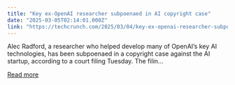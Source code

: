 ```yaml
---
title: "Key ex-OpenAI researcher subpoenaed in AI copyright case"
date: "2025-03-05T02:14:01.000Z"
link: "https://techcrunch.com/2025/03/04/key-ex-openai-researcher-subpoenaed-in-ai-copyright-case/"
---
```


Alec Radford, a researcher who helped develop many of OpenAI&#8217;s key AI technologies, has been subpoenaed in a copyright case against the AI startup, according to a court filing Tuesday. The filin...

[Read more](https://techcrunch.com/2025/03/04/key-ex-openai-researcher-subpoenaed-in-ai-copyright-case/)
